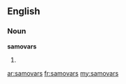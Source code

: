 ==English==

===Noun===
'''samovars'''

# {{plural of|[[samovar]]}}

[[ar:samovars]]
[[fr:samovars]]
[[my:samovars]]